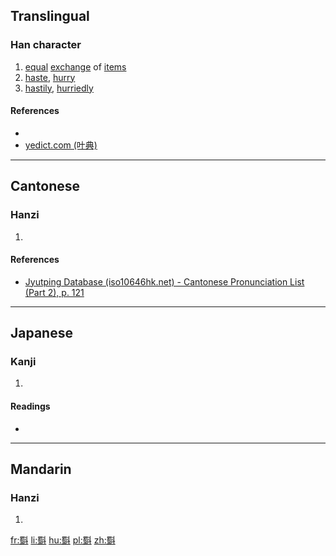 ==Translingual==

===Han character===
{{Han char|rn=68|rad=斗|as=13|sn=17|four=|canj=WIYJ|ids=⿰蜀斗}}

# [[equal]] [[exchange]] of [[item]]s
# [[haste]], [[hurry]]
# [[hastily]], [[hurriedly]]

====References====
* {{Han ref|kx=0478.290|dkj=13529|dj=0837.190|hdz=32256.100|uh=65A3|ud=26019}}
*[http://yedict.com/htm/65/65A3.htm yedict.com (叶典)]

----

==Cantonese==

===Hanzi===
{{yue-hanzi|jyut=[[dau3]]|y=dau3}}

# {{defn|lang=yue|sort=斗13}}

====References====
*[http://www.iso10646hk.net/jp/document/download.jsp Jyutping Database (iso10646hk.net) - Cantonese Pronunciation List (Part 2), p. 121]

----

==Japanese==

===Kanji===
{{ja-kanji|grade=|rs=斗13}}

# {{defn|lang=ja|sort=斗13}}

====Readings====
* {{ja-readings|on=[[しゅく]] (shuku), [[とう]] (tō), [[つ]] (tsu), [[しょく]] (shoku), [[そく]] (soku)|kun=[[かえあう]] (kaeau), [[くらべる]] (kuraberu), [[はかる]] (hakaru)}}

----

==Mandarin==

===Hanzi===
{{cmn-hanzi|pin=[[dòu]] ([[dou4]])|wg=tou<sup>4</sup>}}

# {{defn|lang=cmn|sort=斗13}}

[[fr:斣]]
[[li:斣]]
[[hu:斣]]
[[pl:斣]]
[[zh:斣]]